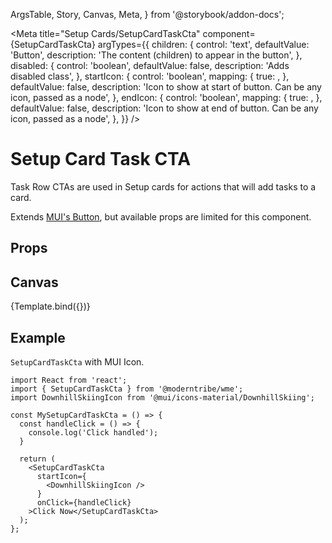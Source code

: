   ArgsTable,
  Story,
  Canvas,
  Meta,
} from '@storybook/addon-docs';

<Meta
  title="Setup Cards/SetupCardTaskCta"
  component={SetupCardTaskCta}
  argTypes={{
    children: {
      control: 'text',
      defaultValue: 'Button',
      description: 'The content (children) to appear in the button',
    },
    disabled: {
      control: 'boolean',
      defaultValue: false,
      description: 'Adds disabled class',
    },
    startIcon: {
      control: 'boolean',
      mapping: {
        true: <DownhillSkiingIcon />,
      },
      defaultValue: false,
      description: 'Icon to show at start of button. Can be any icon, passed as a node',
    },
    endIcon: {
      control: 'boolean',
      mapping: {
        true: <DownhillSkiingIcon />,
      },
      defaultValue: false,
      description: 'Icon to show at end of button. Can be any icon, passed as a node',
    },
  }}
/>


# Setup Card Task CTA

Task Row CTAs are used in Setup cards for actions that will add tasks to a card.

Extends <a href="https://mui.com/material-ui/api/button/#main-content" target="_blank">MUI's Button</a>, but available props are limited for this component.

## Props
<ArgsTable story="." />

## Canvas
<Canvas>
  <Story
    name="Default"
  >
    {Template.bind({})}
  </Story>
</Canvas>

## Example
`SetupCardTaskCta` with MUI Icon.

```
import React from 'react';
import { SetupCardTaskCta } from '@moderntribe/wme';
import DownhillSkiingIcon from '@mui/icons-material/DownhillSkiing';

const MySetupCardTaskCta = () => {
  const handleClick = () => {
    console.log('Click handled');
  }

  return (
    <SetupCardTaskCta 
      startIcon={
        <DownhillSkiingIcon />
      }
      onClick={handleClick}
    >Click Now</SetupCardTaskCta>
  );
};
```